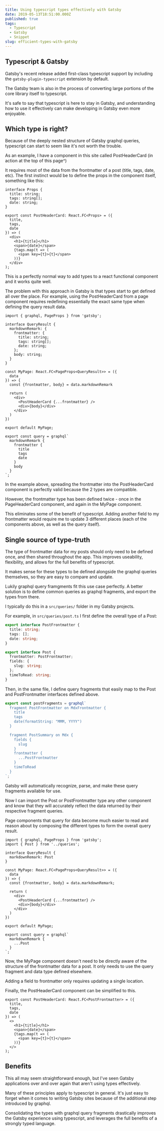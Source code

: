 ```yaml
---
title: Using typescript types effectively with Gatsby
date: 2019-05-13T18:51:00.000Z
published: true
tags:
  - Typescript
  - Gatsby
  - Snippet
slug: efficient-types-with-gatsby
---
```


## Typescript & Gatsby

Gatsby's recent release added first-class typescript support by including the `gatsby-plugin-typescript` extension by default.

The Gatsby team is also in the process of converting large portions of the core library itself to typescript.

It's safe to say that typescript is here to stay in Gatsby, and understanding how to use it effectively can make developing in Gatsby even more enjoyable.

## Which type is right?

Because of the deeply nested structure of Gatsby graphql queries, typescript can start to seem like it's not worth the trouble.

As an example, I have a component in this site called PostHeaderCard (in action at the top of this page^)

It requires most of the data from the frontmatter of a post (title, tags, date, etc). The first instinct would be to define the props in the component itself, something like this:

```tsx
interface Props {
  title: string;
  tags: string[];
  date: string;
}

export const PostHeaderCard: React.FC<Props> = ({ 
  title, 
  tags, 
  date 
}) => (
  <div>
    <h1>{title}</h1>
    <span>{date}</span>
    {tags.map(t => (
      <span key={t}>{t}</span>
    ))}
  </div>
);
```

This is a perfectly normal way to add types to a react functional component and it works quite well.

The problem with this approach in Gatsby is that types start to get defined all over the place. For example, using the PostHeaderCard from a page component requires redefining essentially the exact same type when defining the query result data.

```tsx
import { graphql, PageProps } from 'gatsby';

interface QueryResult {
  markdownRemark: {
    frontmatter: {
      title: string;
      tags: string[];
      date: string;
    };
    body: string;
  }
}

const MyPage: React.FC<PageProps<QueryResult>> = ({ 
  data 
}) => {
  const {frontmatter, body} = data.markdownRemark

  return (
    <div>
      <PostHeaderCard {...frontmatter} />
      <div>{body}</div>
    </div>
  )
})

export default MyPage;

export const query = graphql`
  markdownRemark {
    frontmatter {
      title
      tags
      date
    }
    body
  }
`;

```

In the example above, spreading the frontmatter into the PostHeaderCard component is perfectly valid because the 2 types are compatible.

However, the frontmatter type has been defined twice - once in the PageHeaderCard component, and again in the MyPage component.

This eliminates some of the benefit of typescript. Adding another field to my frontmatter would require me to update 3 different places (each of the components above, as well as the query itself).

## Single source of type-truth

The type of frontmatter data for my posts should only need to be defined once, and then shared throughout the app. This improves useability, flexibility, and allows for the full benefits of typescript.

It makes sense for these types to be defined alongside the graphql queries themselves, so they are easy to compare and update.

Lukily graphql query framgments fit this use case perfectly. A better solution is to define common queries as graphql fragments, and export the types from there.

I typically do this in a `src/queries/` folder in my Gatsby projects.

For example, in `src/queries/post.ts` I first define the overall type of a Post:

```ts
export interface PostFrontmatter {
  title: string;
  tags: [];
  date: string;
}

export interface Post {
  frontmatter: PostFrontmatter;
  fields: {
    slug: string;
  };
  timeToRead: string;
}
```

Then, in the same file, I define query fragments that easily map to the Post and PostFrontmatter interfaces defined above.

```ts
export const postFragments = graphql`
  fragment PostFrontmatter on MdxFrontmatter {
    title
    tags
    date(formatString: "MMM, YYYY")
  }

  fragment PostSummary on Mdx {
    fields {
      slug
    }
    frontmatter {
      ...PostFrontmatter
    }
    timeToRead
  }
`;
```

Gatsby will automatically recognize, parse, and make these query fragments available for use.

Now I can import the Post or PostFrontmatter type any other component and know that they will accurately reflect the data returned by their respective fragment queries.

Page components that query for data become much easier to read and reason about by composing the different types to form the overall query result.

```tsx
import { graphql, PageProps } from 'gatsby';
import { Post } from '../queries';

interface QueryResult {
  markdownRemark: Post
}

const MyPage: React.FC<PageProps<QueryResult>> = ({ 
  data 
}) => {
  const {frontmatter, body} = data.markdownRemark;

  return (
    <div>
      <PostHeaderCard {...frontmatter} />
      <div>{body}</div>
    </div>
  )
})

export default MyPage;

export const query = graphql`
  markdownRemark {
    ...Post
  }
`;
```

Now, the MyPage component doesn't need to be directly aware of the structure of the frontmatter data for a post. It only needs to use the query fragment and data type defined elsewhere.

Adding a field to frontmatter only requires updating a single location.

Finally, the PostHeaderCard component can be simplified to this.

```tsx
export const PostHeaderCard: React.FC<PostFrontmatter> = ({
  title,
  tags,
  date
}) => (
  <>
    <h1>{title}</h1>
    <span>{date}</span>
    {tags.map(t => (
      <span key={t}>{t}</span>
    ))}
  </>
);
```

## Benefits

This all may seem straightforward enough, but I've seen Gatsby applications over and over again that aren't using types effectively.

Many of these principles apply to typescript in general. It's just easy to forget when it comes to writing Gatsby sites because of the additional step introduced by graphql.

Consolidating the types with graphql query fragments drastically improves the Gatsby experience using typescript, and leverages the full benefits of a strongly typed language.
